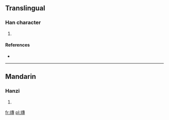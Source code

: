 ==Translingual==

===Han character===
{{Han char|rn=96|rad=玉|as=11|sn=15|four=1514<sub>3</sub>|canj=一土十戈戈 (MGJII)}}

# {{defn|Han|sort=玉11}}

====References====
* {{Han ref|kx=0740.160|dkj=21185|hdz=21134.090|uh=747C|ud=29820|bh=E6AA|bd=59050}}

----

==Mandarin==

===Hanzi===
{{cmn-hanzi|pin=[[zhuān]] ([[zhuan1]])|wg=chuan<sup>1</sup>}}

# {{defn|lang=cmn|sort=玉11}}

[[fr:瑼]]
[[pl:瑼]]